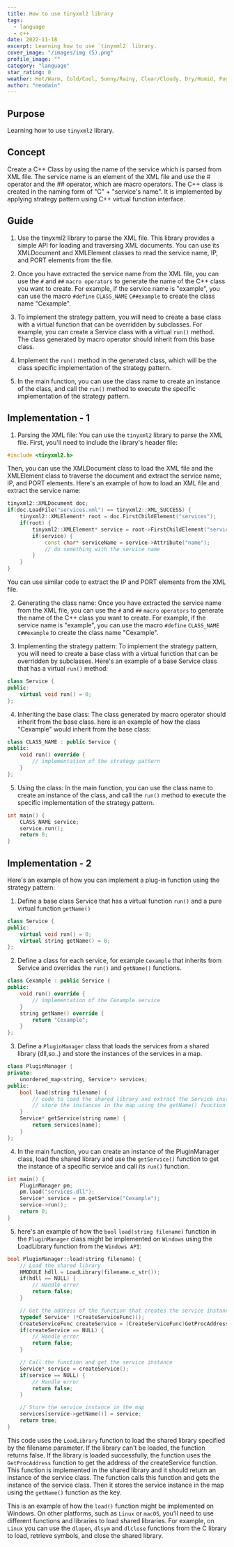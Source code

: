 ```yaml
---
title: How to use tinyxml2 library
tags:
  - language
  - c++
date: 2022-11-18
excerpt: Learning how to use `tinyxml2` library.
cover_image: "/images/img (5).png"
profile_image: ""
category: "language"
star_rating: 0
weather: Hot/Warm, Cold/Cool, Sunny/Rainy, Clear/Cloudy, Dry/Humid, Foggy/Misty, Gusty/Windy, Thunder/Lightning
author: "neodain"
---
```


## Purpose

Learning how to use `tinyxml2` library.

## Concept

Create a C++ Class by using the name of the service which is parsed from XML file. The service name is an element of the XML file and use the # operator and the ## operator, which are macro operators.
The C++ class is created in the naming form of "C" + "service's name". It is implemented by applying strategy pattern using C++ virtual function interface.

## Guide

1. Use the tinyxml2 library to parse the XML file. This library provides a simple API for loading and traversing XML documents. You can use its XMLDocument and XMLElement classes to read the service name, IP, and PORT elements from the file.

2. Once you have extracted the service name from the XML file, you can use the `#` and `##` `macro operators` to generate the name of the C++ class you want to create. For example, if the service name is "example", you can use the macro `#define` `CLASS_NAME` `C##example` to create the class name "Cexample".

3. To implement the strategy pattern, you will need to create a base class with a virtual function that can be overridden by subclasses. For example, you can create a Service class with a virtual `run()` method. The class generated by macro operator should inherit from this base class.

4. Implement the `run()` method in the generated class, which will be the class specific implementation of the strategy pattern.

5. In the main function, you can use the class name to create an instance of the class, and call the `run()` method to execute the specific implementation of the strategy pattern.

## Implementation - 1

1. Parsing the XML file: You can use the `tinyxml2` library to parse the XML file. First, you'll need to include the library's header file:

```c++
#include <tinyxml2.h>
```

Then, you can use the XMLDocument class to load the XML file and the XMLElement class to traverse the document and extract the service name, IP, and PORT elements. Here's an example of how to load an XML file and extract the service name:

```c++
tinyxml2::XMLDocument doc;
if(doc.LoadFile("services.xml") == tinyxml2::XML_SUCCESS) {
    tinyxml2::XMLElement* root = doc.FirstChildElement("services");
    if(root) {
        tinyxml2::XMLElement* service = root->FirstChildElement("service");
        if(service) {
            const char* serviceName = service->Attribute("name");
            // do something with the service name
        }
    }
}
```

You can use similar code to extract the IP and PORT elements from the XML file.

2. Generating the class name: Once you have extracted the service name from the XML file, you can use the `#` and `##` `macro` `operators` to generate the name of the C++ class you want to create. For example, if the service name is "example", you can use the macro `#define` `CLASS_NAME` `C##example` to create the class name "Cexample".

3. Implementing the strategy pattern: To implement the strategy pattern, you will need to create a base class with a virtual function that can be overridden by subclasses. Here's an example of a base Service class that has a virtual `run()` method:

```c++
class Service {
public:
    virtual void run() = 0;
};
```

4. Inheriting the base class: The class generated by macro operator should inherit from the base class. here is an example of how the class "Cexample" would inherit from the base class:

```c++
class CLASS_NAME : public Service {
public:
    void run() override {
        // implementation of the strategy pattern
    }
};
```

5. Using the class: In the main function, you can use the class name to create an instance of the class, and call the `run()` method to execute the specific implementation of the strategy pattern.

```c++
int main() {
    CLASS_NAME service;
    service.run();
    return 0;
}
```

## Implementation - 2

Here's an example of how you can implement a plug-in function using the strategy pattern:

1. Define a base class Service that has a virtual function `run()` and a pure virtual function `getName()`

```c++
class Service {
public:
    virtual void run() = 0;
    virtual string getName() = 0;
};
```

2. Define a class for each service, for example `Cexample` that inherits from Service and overrides the `run()` and `getName()` functions.

```c++
class Cexample : public Service {
public:
    void run() override {
        // implementation of the Cexample service
    }
    string getName() override {
        return "Cexample";
    }
};
```

3. Define a `PluginManager` class that loads the services from a shared library (dll,so..) and store the instances of the services in a map.

```c++
class PluginManager {
private:
    unordered_map<string, Service*> services;
public:
    bool load(string filename) {
        // code to load the shared library and extract the Service instances
        // store the instances in the map using the getName() function as the key
    }
    Service* getService(string name) {
        return services[name];
    }
};
```

4. In the main function, you can create an instance of the PluginManager class, load the shared library and use the `getService()` function to get the instance of a specific service and call its `run()` function.

```c++
int main() {
    PluginManager pm;
    pm.load("services.dll");
    Service* service = pm.getService("Cexample");
    service->run();
    return 0;
}
```

5. here's an example of how the `bool` `load(string filename)` function in the `PluginManager` class might be implemented on `Windows` using the LoadLibrary function from the `Windows API`:

```c++
bool PluginManager::load(string filename) {
    // Load the shared library
    HMODULE hdll = LoadLibrary(filename.c_str());
    if(hdll == NULL) {
        // Handle error
        return false;
    }

    // Get the address of the function that creates the service instance
    typedef Service* (*CreateServiceFunc)();
    CreateServiceFunc createService = (CreateServiceFunc)GetProcAddress(hdll, "createService");
    if(createService == NULL) {
        // Handle error
        return false;
    }

    // Call the function and get the service instance
    Service* service = createService();
    if(service == NULL) {
        // Handle error
        return false;
    }

    // Store the service instance in the map
    services[service->getName()] = service;
    return true;
}
```

This code uses the `LoadLibrary` function to load the shared library specified by the filename parameter. If the library can't be loaded, the function returns false. If the library is loaded successfully, the function uses the `GetProcAddress` function to get the address of the createService function. This function is implemented in the shared library and it should return an instance of the service class. The function calls this function and gets the instance of the service class.
Then it stores the service instance in the map using the `getName()` function as the key.

This is an example of how the `load()` function might be implemented on Windows. On other platforms, such as `Linux` or `macOS`, you'll need to use different functions and libraries to load shared libraries. For example, on `Linux` you can use the `dlopen`, `dlsym` and `dlclose` functions from the C library to load, retrieve symbols, and close the shared library.

